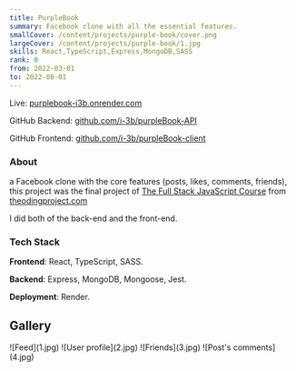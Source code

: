 ```yaml
---
title: PurpleBook
summary: Facebook clone with all the essential features.
smallCover: /content/projects/purple-book/cover.png
largeCover: /content/projects/purple-book/1.jpg
skills: React,TypeScript,Express,MongoDB,SASS
rank: 8
from: 2022-03-01
to: 2022-08-01
---
```


Live: [purplebook-i3b.onrender.com](https://purplebook-i3b.onrender.com/)

GitHub Backend: [github.com/i-3b/purpleBook-API](https://github.com/i-3b/purpleBook-API)

GitHub Frontend: [github.com/i-3b/purpleBook-client](https://github.com/i-3b/purpleBook-client)

### About

a Facebook clone with the core features (posts, likes, comments, friends), this project was the final project of [The Full Stack JavaScript Course](https://www.theodinproject.com/paths/full-stack-javascript) from [theodingproject.com](https://www.theodingproject.com)

I did both of the back-end and the front-end.

### Tech Stack

**Frontend**: React, TypeScript, SASS.

**Backend**: Express, MongoDB, Mongoose, Jest.

**Deployment**: Render.

## Gallery

<div className="[&>p]:grid [&>p]:gap-1 [&>p]:md:grid-cols-2 [&_*]:m-0">
  ![Feed](1.jpg) ![User profile](2.jpg) ![Friends](3.jpg) ![Post's
  comments](4.jpg)
</div>
